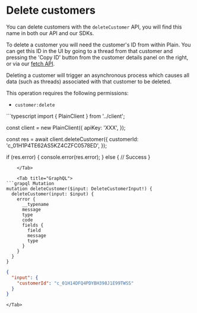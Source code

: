 
# Delete customers

You can delete customers with the `deleteCustomer` API, you will find this name in both our API and our SDKs.

To delete a customer you will need the customer's ID from within Plain. You can get this ID in the UI by going to a thread from that customer and pressing the 'Copy ID' button from the customer details panel on the right, or via our [fetch API](/graphql/customers/get).

Deleting a customer will trigger an asynchronous process which causes all data (such as threads) associated with that customer to be deleted.

This operation requires the following permissions:

- `customer:delete`

<Tabs>
    <Tab title="Typescript SDK">
```typescript
import { PlainClient } from '../client';
 
const client = new PlainClient({
  apiKey: 'XXX',
});
 
const res = await client.deleteCustomer({
  customerId: 'c_01H1P4TE62AS5KZ4CZFC0578ED',
});
 
if (res.error) {
  console.error(res.error);
} else {
  // Success
}
```
    </Tab>

    <Tab title="GraphQL">
```grapql Mutation
mutation deleteCustomer($input: DeleteCustomerInput!) {
  deleteCustomer(input: $input) {
    error {
      __typename
      message
      type
      code
      fields {
        field
        message
        type
      }
    }
  }
}
```

```json Variables
{
  "input": {
    "customerId": "c_01H14DFQ4PDYBH398J1E99TWSS"
  }
}
```
    </Tab>

</Tabs>

